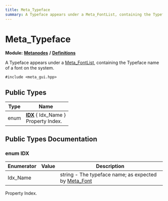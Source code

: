 ```yaml
---
title: Meta_Typeface
summary: A Typeface appears under a Meta_FontList, containing the Typeface name of a font on the system. 
---
```


# Meta_Typeface

**Module:** **[Metanodes](../../modules/metanodes/index.mdx)** **/** **[Definitions](../../modules/metanodes/definitions.mdx)**

A Typeface appears under a [Meta_FontList](../metanodes/meta-font-list.mdx), containing the Typeface name of a font on the system. 

`#include <meta_gui.hpp>`

## Public Types

| Type           | Name           |
| -------------- | -------------- |
| enum| **[IDX](#enum-idx)** \{ Idx_Name \}<br />Property Index.  |

## Public Types Documentation

### enum IDX

| Enumerator | Value | Description |
| ---------- | ----- | ----------- |
| Idx_Name | | string - The typeface name; as expected by [Meta_Font](../metanodes/meta-font.mdx)  |

Property Index. 
